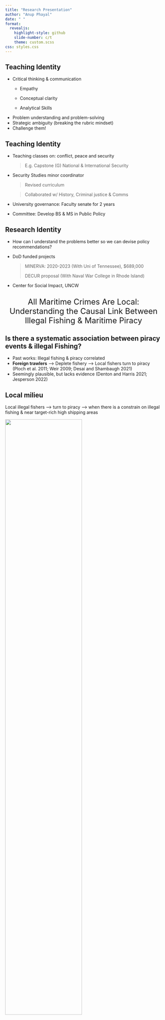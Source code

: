 ```yaml
---
title: "Research Presentation"
author: "Anup Phayal"
date: " "
format:
  revealjs:
    highlight-style: github
    slide-number: c/t
    theme: custom.scss
css: styles.css
---
```


<!-- https://anupphayal.github.io/gitblog -->




## Teaching Identity

-   Critical thinking & communication
    -   Empathy

    -   Conceptual clarity

    -   Analytical Skills
-   Problem understanding and problem-solving
-   Strategic ambiguity (breaking the rubric mindset)
-   Challenge them!

## Teaching Identity

-   Teaching classes on: conflict, peace and security

    > E.g. Capstone (G) National & International Security

-   Security Studies minor coordinator

    > Revised curriculum

    > Collaborated w/ History, Criminal justice & Comms

-   University governance: Faculty senate for 2 years

-   Committee: Develop BS & MS in Public Policy

## Research Identity

-   How can I understand the problems better so we can devise policy recommendations?

-   DoD funded projects

    > MINERVA: 2020-2023 (With Uni of Tennessee), \$689,000
    >
    > DECUR proposal (With Naval War College in Rhode Island)

-   Center for Social Impact, UNCW

<!-- layout="[[-1], [1], [-1]] IS improvisation for verticle alignment -->

## 

::: {style="font-size: 1.8em; text-align: center"}
All Maritime Crimes Are Local: Understanding the Causal Link Between Illegal Fishing & Maritime Piracy
:::

## Is there a systematic association between piracy events & illegal Fishing?

-   Past works: Illegal fishing & piracy correlated
-   **Foreign trawlers** --\> Deplete fishery --\> Local fishers turn to piracy (Ploch et al. 2011; Weir 2009; Desai and Shambaugh 2021)
-   Seemingly plausible, but lacks evidence (Denton and Harris 2021; Jesperson 2022)

## Local milieu

Local illegal fishers --\> turn to piracy --\> when there is a constrain on illegal fishing & near target-rich high shipping areas

![](input/pirates_by_frecon.jpg){style="height: 70%;" fig-align="center"}

::: {style="font-size: .5em; text-align: center; margin: -1em;"}
Photo credit: Eric Frécon
:::

<!-- for centering heading-2 below, see .css file -->

<!-- ## Piracy world-wide -->

<!-- ![](input/yearly_piracy_all.png){style="height: 85%;" fig-align="center"} -->

## Local milieu: Indonesia case

![](input/legal_iuuf.png){style="width: 100%;" fig-align="center;"}

## Mechanism {.centit}

```mermaid
%%|position: 'center'
flowchart TB
  A["<br/>  Potential (local)  <br/> IUUF perpetrators&ensp;  <br/> #160;"]---B["<br/>  Constraint due to enforcement&emsp; <br/> or other reasons <br/> (Observe decline in illegal catch)&emsp; <br/> #160;"]
  B---C["Presence of opportunity&emsp; "]
  C---D["Piracy events&emsp; "]
  
linkStyle default stroke:white,stroke-width:4px,TextColor:white; 
   
```

## Hypotheses {.centit}

*H1: Piracy incidents are more likely to occur in areas where illegal fishing has declined.*

<br/>

*H2: Piracy incidents are more likely to occur in areas with high commercial vessel traffic.*

<br/>

*H3 (Interaction): Piracy incidents are more likely to occur in areas with high vessel traffic and a decline in illegal fishing.*

<!-- &emsp; Adds 4 spaces, and ;&ensp; Adds 2 spaces -->

##  {background-image="input/world_gridcell_piracy.png" background-size="100%"}

[Research-Design]{.r-fit-text}

[Case Study: Indonesia]{.r-fit-text}

[Unit: Grid-Cell Analysis]{.r-fit-text}

[Model: Binary Time Series Cross-sectional model (Beck, Katz and Tucker 1998)]{.r-fit-text}

## Research Design {.smaller}

::: container
::: {.column width="50%"}
<br />

DV: Presence of piracy in a grid-cell in a year? (Y-1/N-0 )

<br />

Independent variables (grid-cell level):

-   Decline in IUU fishing (compared to previous year)
-   Opportunity: Ship traffic

Control variables:

-   Night lights
-   Ports
-   Security force bases
:::

::: {.column width="45%"}
<!-- [Night lights extrapolated average, 2009]{.r-fit-text} -->

![](input/nlights_2009.png){style="height: 90%;" fig-align="center;"}

![](input/vessel_traffic1.png){style="height: 90%;" fig-align="center;"}
:::
:::

<!-- ## Piracy & fishing in Indonesia -->

<!-- ![](input/piracy_fishing_indonesia.png){style="height: 90%;" fig-align="center;"} -->

##  {.smaller}

::: container
::: {.column width="40%"}
<br/>

-   Decrease=L.IUU -- IUU

-   IUU decrease=1 if decrease\>10%

-   IUU decrease=0, otherwise
:::

::: {.column width="55%"}
|                                    | ~(1)~                   | ~(2)~                   | ~(3)~                   |
|--------------------|------------------|------------------|------------------|
| ~IUU decrease~                     | ~1.852\*\*~ ~(0.731)~   | ~1.618\*\*\*~ ~(0.503)~ | ~0.858~ ~(0.616)~       |
| ~Vessel Traffic log (yearly mean)~ | ~1.003\*\*\*~ ~(0.046)~ | ~0.979\*\*\*~ ~(0.044)~ | ~0.977\*\*\*~ ~(0.045)~ |
| ~Near nightlight~                  |                         | ~5.402\*\*\*~ ~(1.183)~ | ~5.405\*\*\*~ ~(1.183)~ |
| ~Port count~                       |                         | ~1.379\*\*\*~ ~(0.160)~ | ~1.379\*\*\*~ ~(0.161)~ |
| ~PSDKP bases~                      |                         | ~0.265~ ~(0.352)~       | ~0.262~ ~(0.353)~       |
| ~IUU decrease X Traffic~           |                         |                         | ~0.166~ ~(0.150)~       |
| ~Observation~                      | ~66248~                 | ~66248~                 | ~66248~                 |

: {tbl-colwidths="\[55,14,14, 14\]"}
:::
:::

## Decrease in IUU, opportunity targets & piracy presence

![](input/figure_5.png){style="height: 90%;" fig-align="center;"}

## Different cutpoints of illegal fishing decline

![](input/figure_6.png){style="height: 90%;" fig-align="center;"}

<!-- ## Reported & Unreported Fishing {.centit} -->

<!-- ![](input/fishing_trend_indonesia.png){style="width: 150%;" fig-align="center;"} -->

## Decrease in legal fishing, opportunity, & piracy

![](input/figure_8.png){style="height: 90%;" fig-align="center;"}

##  {.smaller}

::: container
::: {.column width="30%"}
![](input/Indonesia_Blows_Up.png){style="height: 20%;" fig-align="left;"}

![](input/ship_blown.png){style="height: 60%;" fig-align="left;"}
:::

::: {.column width="10%" text-align="right;"}
:::

::: {.column width="45%"}
<br/>

**Conclusion**

-   Illegal fishing is associated with piracy, but not simple correlation

-   In Indonesia, locals engaged in illegal fishing, turn to piracy when IUUF catch is constrained

-   Without addressing community-level grievances, enforcement that effectively restricts IUU fishing can increase sea-piracy
:::
:::
